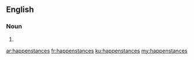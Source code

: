 ==English==

===Noun===
{{head|en|plural}}

# {{plural of|happenstance|lang=en}}

[[ar:happenstances]]
[[fr:happenstances]]
[[ku:happenstances]]
[[my:happenstances]]